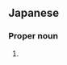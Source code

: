 ==Japanese==
{{ja-kanjitab|かず|き}}

===Proper noun===
{{ja-pos|proper|かずき}}

# {{given name|male|lang=ja|sort=かずき}}